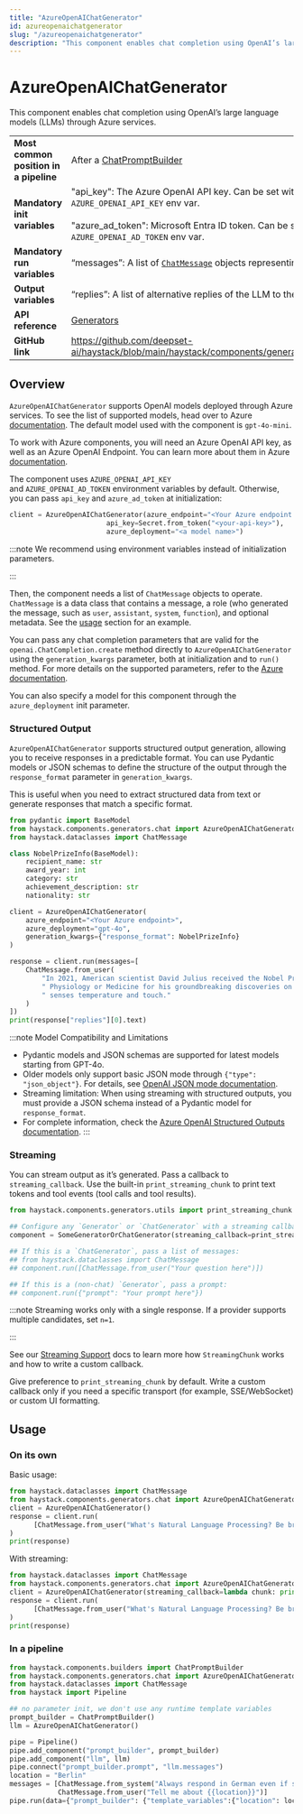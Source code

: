 ```yaml
---
title: "AzureOpenAIChatGenerator"
id: azureopenaichatgenerator
slug: "/azureopenaichatgenerator"
description: "This component enables chat completion using OpenAI’s large language models (LLMs) through Azure services."
---
```


# AzureOpenAIChatGenerator

This component enables chat completion using OpenAI’s large language models (LLMs) through Azure services.

|  |  |
| --- | --- |
| **Most common position in a pipeline** | After a [ChatPromptBuilder](../builders/chatpromptbuilder.mdx)  |
| **Mandatory init variables** | "api_key": The Azure OpenAI API key. Can be set with `AZURE_OPENAI_API_KEY` env var.  <br /> <br />"azure_ad_token": Microsoft Entra ID token. Can be set with `AZURE_OPENAI_AD_TOKEN` env var. |
| **Mandatory run variables** | “messages”: A list of [`ChatMessage`](../../concepts/data-classes/chatmessage.mdx)  objects representing the chat |
| **Output variables** | “replies”: A list of alternative replies of the LLM to the input chat |
| **API reference** | [Generators](/reference/generators-api) |
| **GitHub link** | https://github.com/deepset-ai/haystack/blob/main/haystack/components/generators/chat/azure.py |

## Overview

`AzureOpenAIChatGenerator` supports OpenAI models deployed through Azure services. To see the list of supported models, head over to Azure [documentation](https://learn.microsoft.com/en-us/azure/ai-services/openai/concepts/models?source=recommendations). The default model used with the component is `gpt-4o-mini`.

To work with Azure components, you will need an Azure OpenAI API key, as well as an Azure OpenAI Endpoint. You can learn more about them in Azure [documentation](https://learn.microsoft.com/en-us/azure/ai-services/openai/reference).

The component uses `AZURE_OPENAI_API_KEY` and `AZURE_OPENAI_AD_TOKEN` environment variables by default. Otherwise, you can pass `api_key` and `azure_ad_token` at initialization:

```python
client = AzureOpenAIChatGenerator(azure_endpoint="<Your Azure endpoint e.g. `https://your-company.azure.openai.com/>",
                        api_key=Secret.from_token("<your-api-key>"),
                        azure_deployment="<a model name>")
```

:::note
We recommend using environment variables instead of initialization parameters.

:::

Then, the component needs a list of `ChatMessage` objects to operate. `ChatMessage` is a data class that contains a message, a role (who generated the message, such as `user`, `assistant`, `system`, `function`), and optional metadata. See the [usage](https://www.notion.so/AzureOpenAIChatGenerator-c20636ac8b914ab798439a5f7a273ff0?pvs=21) section for an example.

You can pass any chat completion parameters that are valid for the `openai.ChatCompletion.create` method directly to `AzureOpenAIChatGenerator` using the `generation_kwargs` parameter, both at initialization and to `run()` method. For more details on the supported parameters, refer to the [Azure documentation](https://learn.microsoft.com/en-us/azure/ai-services/openai/reference).

You can also specify a model for this component through the `azure_deployment` init parameter.

### Structured Output

`AzureOpenAIChatGenerator` supports structured output generation, allowing you to receive responses in a predictable format. You can use Pydantic models or JSON schemas to define the structure of the output through the `response_format` parameter in `generation_kwargs`.

This is useful when you need to extract structured data from text or generate responses that match a specific format.

```python
from pydantic import BaseModel
from haystack.components.generators.chat import AzureOpenAIChatGenerator
from haystack.dataclasses import ChatMessage

class NobelPrizeInfo(BaseModel):
    recipient_name: str
    award_year: int
    category: str
    achievement_description: str
    nationality: str

client = AzureOpenAIChatGenerator(
    azure_endpoint="<Your Azure endpoint>",
    azure_deployment="gpt-4o",
    generation_kwargs={"response_format": NobelPrizeInfo}
)

response = client.run(messages=[
    ChatMessage.from_user(
        "In 2021, American scientist David Julius received the Nobel Prize in"
        " Physiology or Medicine for his groundbreaking discoveries on how the human body"
        " senses temperature and touch."
    )
])
print(response["replies"][0].text)

```

:::note Model Compatibility and Limitations

- Pydantic models and JSON schemas are supported for latest models starting from GPT-4o.
- Older models only support basic JSON mode through `{"type": "json_object"}`. For details, see [OpenAI JSON mode documentation](https://platform.openai.com/docs/guides/structured-outputs#json-mode).
- Streaming limitation: When using streaming with structured outputs, you must provide a JSON schema instead of a Pydantic model for `response_format`.
- For complete information, check the [Azure OpenAI Structured Outputs documentation](https://learn.microsoft.com/en-us/azure/ai-services/openai/how-to/structured-outputs).
:::

### Streaming

You can stream output as it’s generated. Pass a callback to `streaming_callback`. Use the built-in `print_streaming_chunk` to print text tokens and tool events (tool calls and tool results).

```python
from haystack.components.generators.utils import print_streaming_chunk

## Configure any `Generator` or `ChatGenerator` with a streaming callback
component = SomeGeneratorOrChatGenerator(streaming_callback=print_streaming_chunk)

## If this is a `ChatGenerator`, pass a list of messages:
## from haystack.dataclasses import ChatMessage
## component.run([ChatMessage.from_user("Your question here")])

## If this is a (non-chat) `Generator`, pass a prompt:
## component.run({"prompt": "Your prompt here"})
```

:::note
Streaming works only with a single response. If a provider supports multiple candidates, set `n=1`.

:::

See our [Streaming Support](guides-to-generators/choosing-the-right-generator.mdx#streaming-support) docs to learn more how `StreamingChunk` works and how to write a custom callback.

Give preference to `print_streaming_chunk` by default. Write a custom callback only if you need a specific transport (for example, SSE/WebSocket) or custom UI formatting.

## Usage

### On its own

Basic usage:

```python
from haystack.dataclasses import ChatMessage
from haystack.components.generators.chat import AzureOpenAIChatGenerator
client = AzureOpenAIChatGenerator()
response = client.run(
	  [ChatMessage.from_user("What's Natural Language Processing? Be brief.")]
)
print(response)
```

With streaming:

```python
from haystack.dataclasses import ChatMessage
from haystack.components.generators.chat import AzureOpenAIChatGenerator
client = AzureOpenAIChatGenerator(streaming_callback=lambda chunk: print(chunk.content, end="", flush=True))
response = client.run(
	  [ChatMessage.from_user("What's Natural Language Processing? Be brief.")]
)
print(response)
```

### In a pipeline

```python
from haystack.components.builders import ChatPromptBuilder
from haystack.components.generators.chat import AzureOpenAIChatGenerator
from haystack.dataclasses import ChatMessage
from haystack import Pipeline

## no parameter init, we don't use any runtime template variables
prompt_builder = ChatPromptBuilder()
llm = AzureOpenAIChatGenerator()

pipe = Pipeline()
pipe.add_component("prompt_builder", prompt_builder)
pipe.add_component("llm", llm)
pipe.connect("prompt_builder.prompt", "llm.messages")
location = "Berlin"
messages = [ChatMessage.from_system("Always respond in German even if some input data is in other languages."),
            ChatMessage.from_user("Tell me about {{location}}")]
pipe.run(data={"prompt_builder": {"template_variables":{"location": location}, "template": messages}})
```
